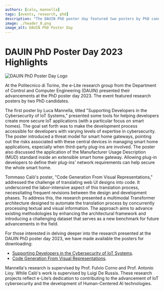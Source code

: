 ```yaml
---
authors: [calo, mannella]
tags: [events, research, phd]
description: "The DAUIN PhD poster day featured two posters by PhD candidates showcasing their research in IoT cybersecurity and automated code generation from visual representations."
image: ./header_0.png
image_alt: DAUIN PhD Poster Day
---
```


# DAUIN PhD Poster Day 2023 Highlights

<p className="text--center"><img src={logo} alt="DAUIN PhD Poster Day Logo"></img></p>

At the Politecnico di Torino, the e-Lite research group from the Department of Control and Computer Engineering (DAUIN) presented their advancements at the PhD poster day 2023. The event featured research posters by two PhD candidates.

The first poster by Luca Mannella, titled "Supporting Developers in the Cybersecurity of IoT Systems," presented some tools for helping developers create more secure IoT applications (with a particular focus on smart homes). The goal set forth was to make the development process accessible for developers with varying levels of expertise in cybersecurity.
The poster introduced a threat model for smart home gateways, pointing out the risks associated with these central devices in managing smart home applications, especially when third-party plug-ins are involved. The poster also discussed the application of the Manufacturer Usage Description (MUD) standard inside an extensible smart home gateway. Allowing plug-in developers to define their plug-ins' network requirements can help secure the whole smart home.

Tommaso Calò's poster, "Code Generation From Visual Representations," addressed the challenge of translating web UI designs into code. It underscored the labor-intensive aspect of this translation process, necessitating frequent revisions between the design and development phases. To address this, the research presented a multimodal Transformer architecture designed to automate the translation process by concurrently processing textual and visual information. The approach aims to advance existing methodologies by enhancing the architectural framework and introducing a challenging dataset that serves as a new benchmark for future advancements in the field.


For those interested in delving deeper into the research presented at the DAUIN PhD poster day 2023, we have made available the posters for downloading:

- [Supporting Developers in the Cybersecurity of IoT Systems](./Mannella-Luca-36.pdf).
- [Code Generation From Visual Representations](./phdposter_calo_5nov.pdf).


<!-- truncate -->

Mannella's research is supervised by Prof. Fulvio Corno and Prof. Antonio Lioy. While Calò's work is supervised by Luigi De Russis. These research projects reflect e-Lite’s dedication to contributing to the advancement of IoT cybersecurity and the development of Human-Centered AI technologies.

